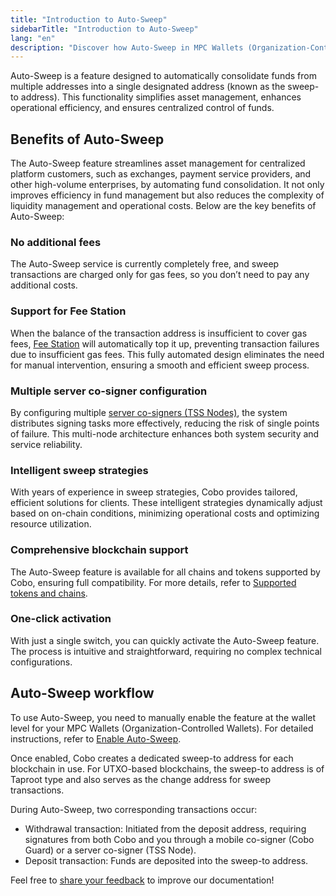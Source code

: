 ```yaml
---
title: "Introduction to Auto-Sweep"
sidebarTitle: "Introduction to Auto-Sweep"
lang: "en"
description: "Discover how Auto-Sweep in MPC Wallets (Organization-Controlled Wallets) consolidates funds, enhances efficiency, and simplifies operations for organizations managing multiple blockchain addresses."
---
```


Auto-Sweep is a feature designed to automatically consolidate funds from multiple addresses into a single designated address (known as the sweep-to address). This functionality simplifies asset management, enhances operational efficiency, and ensures centralized control of funds.

## Benefits of Auto-Sweep

The Auto-Sweep feature streamlines asset management for centralized platform customers, such as exchanges, payment service providers, and other high-volume enterprises, by automating fund consolidation. It not only improves efficiency in fund management but also reduces the complexity of liquidity management and operational costs. Below are the key benefits of Auto-Sweep:

### No additional fees

The Auto-Sweep service is currently completely free, and sweep transactions are charged only for gas fees, so you don’t need to pay any additional costs.

### Support for Fee Station

When the balance of the transaction address is insufficient to cover gas fees, [Fee Station](/en/portal/fee-station/overview) will automatically top it up, preventing transaction failures due to insufficient gas fees. This fully automated design eliminates the need for manual intervention, ensuring a smooth and efficient sweep process.

### Multiple server co-signer configuration

By configuring multiple [server co-signers (TSS Nodes)](https://www.cobo.com/developers/v2/guides/mpc-wallets/server-co-signer/tss-node-overview), the system distributes signing tasks more effectively, reducing the risk of single points of failure. This multi-node architecture enhances both system security and service reliability.

### Intelligent sweep strategies

With years of experience in sweep strategies, Cobo provides tailored, efficient solutions for clients. These intelligent strategies dynamically adjust based on on-chain conditions, minimizing operational costs and optimizing resource utilization.

### Comprehensive blockchain support

The Auto-Sweep feature is available for all chains and tokens supported by Cobo, ensuring full compatibility. For more details, refer to [Supported tokens and chains](/en/portal/supported-tokens-and-chains).

### One-click activation

With just a single switch, you can quickly activate the Auto-Sweep feature. The process is intuitive and straightforward, requiring no complex technical configurations.

## Auto-Sweep workflow

To use Auto-Sweep, you need to manually enable the feature at the wallet level for your MPC Wallets (Organization-Controlled Wallets). For detailed instructions, refer to [Enable Auto-Sweep](/en/portal/mpc-wallets/ocw/enable-auto-sweep).

Once enabled, Cobo creates a dedicated sweep-to address for each blockchain in use. For UTXO-based blockchains, the sweep-to address is of Taproot type and also serves as the change address for sweep transactions.

During Auto-Sweep, two corresponding transactions occur:
- Withdrawal transaction: Initiated from the deposit address, requiring signatures from both Cobo and you through a mobile co-signer (Cobo Guard) or a server co-signer (TSS Node).
- Deposit transaction: Funds are deposited into the sweep-to address.

<Tip>Feel free to [share your feedback](https://forms.zohopublic.com/cobo/form/DocumentFeedbackForm/formperma/QvLOhxJv1_JMsJ-1dleZ8Itb_7rzN-LtgvsDdxosoVI?referrername=manuals) to improve our documentation!</Tip>
